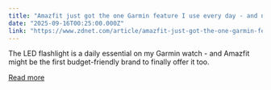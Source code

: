 ```yaml
---
title: "Amazfit just got the one Garmin feature I use every day - and now I'm conflicted"
date: "2025-09-16T00:25:00.000Z"
link: "https://www.zdnet.com/article/amazfit-just-got-the-one-garmin-feature-i-use-every-day-and-now-im-conflicted/"
---
```


The LED flashlight is a daily essential on my Garmin watch - and Amazfit might be the first budget-friendly brand to finally offer it too.

[Read more](https://www.zdnet.com/article/amazfit-just-got-the-one-garmin-feature-i-use-every-day-and-now-im-conflicted/)
